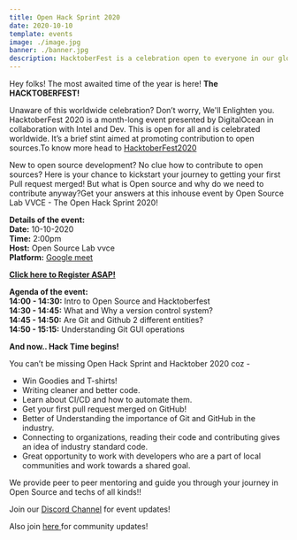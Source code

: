 ```yaml
---
title: Open Hack Sprint 2020 
date: 2020-10-10
template: events
image: ./image.jpg
banner: ./banner.jpg
description: HacktoberFest is a celebration open to everyone in our global community.
---
```


Hey folks!
The most awaited time of the year is here! **The HACKTOBERFEST!**

Unaware of this worldwide celebration? Don’t worry, We'll Enlighten you.
HacktoberFest 2020 is a month-long event presented by DigitalOcean in collaboration with Intel and Dev. This is open for all and is celebrated worldwide. It’s a brief stint aimed at promoting contribution to open sources.To know more head to <a href="https://hacktoberfest.digitalocean.com/">HacktoberFest2020</a>

New to open source development? No clue how to contribute to open sources? Here is your chance to kickstart your journey to getting your first Pull request merged!
But what is Open source and why do we need to contribute anyway?Get your answers at this inhouse event by Open Source Lab VVCE - The Open Hack Sprint 2020!

**Details of the event:**  
**Date:** 10-10-2020         
**Time:** 2:00pm  
**Host:** Open Source Lab vvce    
**Platform:** <a href="https://meet.google.com/ctx-neuf-igu">Google meet </a> 
 
<a href="https://tinyurl.com/openhaksprint"><b>Click here to Register ASAP!</b></a>  


**Agenda of the event:**  
**14:00 - 14:30:** Intro to Open Source and Hacktoberfest  
**14:30 - 14:45:** What and Why a version control system?  
**14:45 - 14:50:** Are Git and Github 2 different entities?  
**14:50 - 15:15:** Understanding Git GUI operations  

**And now.. Hack Time begins!**


You can’t be missing Open Hack Sprint and Hacktober 2020 coz -
- Win Goodies and T-shirts!
- Writing cleaner and better code.
- Learn about CI/CD and how to automate them.
- Get your first pull request merged on GitHub!
- Better of Understanding the importance of Git and GitHub in the industry.
- Connecting to organizations, reading their code and contributing gives an idea of industry standard code.
- Great opportunity to work with developers who are a part of local communities and work towards a shared goal.

We provide peer to peer mentoring and guide you through your journey in Open Source and techs of all kinds!! 

Join our <a href="https://discord.gg/rRfUpga" >Discord Channel</a> for event updates! 

Also join <a href="https://tinyurl.com/joinoslvvce"> here </a> for community updates!


